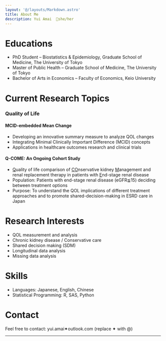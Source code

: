 ```yaml
---
layout: '@/layouts/Markdown.astro'
title: About Me
description: Yui Amai  🌷she/her
---
```


# Educations

- PhD Student – Biostatistics & Epidemiology, Graduate School of Medicine, The University of Tokyo  
- Master of Public Health – Graduate School of Medicine, The University of Tokyo  
- Bachelor of Arts in Economics – Faculty of Economics, Keio University

# Current Research Topics

### Quality of Life

#### MCID-embedded Mean Change
- Developing an innovative summary measure to analyze QOL changes
- Integrating Minimal Clinically Important Difference (MCID) concepts
- Applications in healthcare outcomes research and clinical trials

#### Q-COME: An Ongoing Cohort Study
- <u>Q</u>uality of life comparison of <u>CO</u>nservative kidney <u>M</u>anagement and renal replacement therapy in patients with <u>E</u>nd-stage renal disease
- Population: Patients with end-stage renal disease (eGFR≦15) deciding between treatment options
- Purpose: To understand the QOL implications of different treatment approaches and to promote shared-decision-making in ESRD care in Japan

# Research Interests

- QOL measurement and analysis
- Chronic kidney disease / Conservative care
- Shared decision making (SDM)
- Longitudinal data analysis
- Missing data analysis

# Skills

- Languages: Japanese, English, Chinese
- Statistical Programming: R, SAS, Python

# Contact

Feel free to contact: yui.amai✦outlook.com (replace ✦ with @)

---